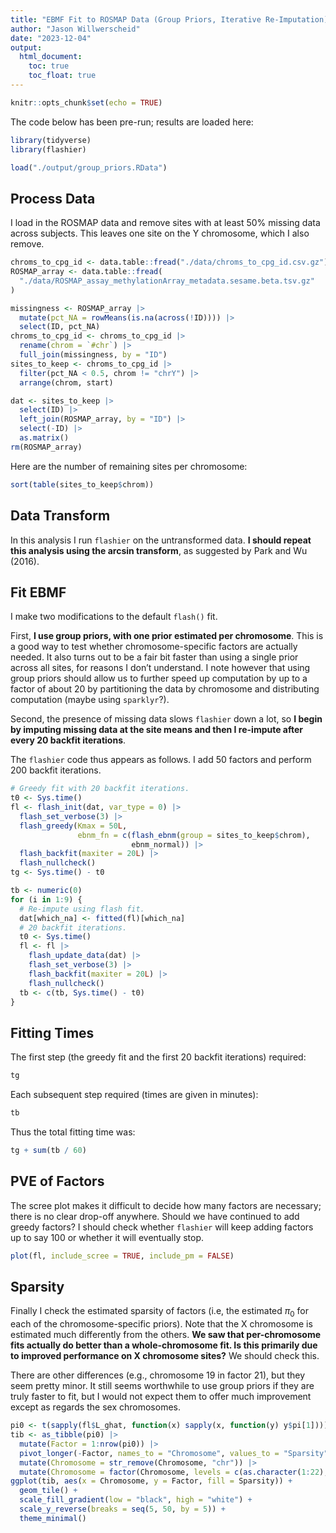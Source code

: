 ```yaml
---
title: "EBMF Fit to ROSMAP Data (Group Priors, Iterative Re-Imputation)"
author: "Jason Willwerscheid"
date: "2023-12-04"
output: 
  html_document:
    toc: true
    toc_float: true
---
```


```r
knitr::opts_chunk$set(echo = TRUE)
```

The code below has been pre-run; results are loaded here:

```r
library(tidyverse)
library(flashier)

load("./output/group_priors.RData")
```

## Process Data

I load in the ROSMAP data and remove sites with at least 50% missing data across subjects. This leaves one site on the Y chromosome, which I also remove. 

```r
chroms_to_cpg_id <- data.table::fread("./data/chroms_to_cpg_id.csv.gz") 
ROSMAP_array <- data.table::fread(
  "./data/ROSMAP_assay_methylationArray_metadata.sesame.beta.tsv.gz"
)

missingness <- ROSMAP_array |>
  mutate(pct_NA = rowMeans(is.na(across(!ID)))) |>
  select(ID, pct_NA)
chroms_to_cpg_id <- chroms_to_cpg_id |>
  rename(chrom = `#chr`) |>
  full_join(missingness, by = "ID") 
sites_to_keep <- chroms_to_cpg_id |>
  filter(pct_NA < 0.5, chrom != "chrY") |>
  arrange(chrom, start)

dat <- sites_to_keep |>
  select(ID) |>
  left_join(ROSMAP_array, by = "ID") |>
  select(-ID) |>
  as.matrix()
rm(ROSMAP_array)
```

Here are the number of remaining sites per chromosome:

```r
sort(table(sites_to_keep$chrom))
```


## Data Transform

In this analysis I run `flashier` on the untransformed data. **I should repeat this analysis using the arcsin transform**, as suggested by Park and Wu (2016).


## Fit EBMF

I make two modifications to the default `flash()` fit. 

First, **I use group priors, with one prior estimated per chromosome**. This is a good way to test whether chromosome-specific factors are actually needed. It also turns out to be a fair bit faster than using a single prior across all sites, for reasons I don't understand. I note however that using group priors should allow us to further speed up computation by up to a factor of about 20 by partitioning the data by chromosome and distributing computation (maybe using `sparklyr`?).

Second, the presence of missing data slows `flashier` down a lot, so **I begin by imputing missing data at the site means and then I re-impute after every 20 backfit iterations**. 

The `flashier` code thus appears as follows. I add 50 factors and perform 200 backfit iterations.

```r
# Greedy fit with 20 backfit iterations.
t0 <- Sys.time()
fl <- flash_init(dat, var_type = 0) |>
  flash_set_verbose(3) |>
  flash_greedy(Kmax = 50L,
               ebnm_fn = c(flash_ebnm(group = sites_to_keep$chrom), 
                           ebnm_normal)) |>
  flash_backfit(maxiter = 20L) |>
  flash_nullcheck()
tg <- Sys.time() - t0

tb <- numeric(0)
for (i in 1:9) {
  # Re-impute using flash fit.
  dat[which_na] <- fitted(fl)[which_na]
  # 20 backfit iterations.
  t0 <- Sys.time()
  fl <- fl |>
    flash_update_data(dat) |>
    flash_set_verbose(3) |>
    flash_backfit(maxiter = 20L) |>
    flash_nullcheck()
  tb <- c(tb, Sys.time() - t0)
}
```


## Fitting Times

The first step (the greedy fit and the first 20 backfit iterations) required:

```r
tg
```

Each subsequent step required (times are given in minutes):

```r
tb
```

Thus the total fitting time was:

```r
tg + sum(tb / 60)
```


## PVE of Factors

The scree plot makes it difficult to decide how many factors are necessary; there is no clear drop-off anywhere. Should we have continued to add greedy factors? I should check whether `flashier` will keep adding factors up to say 100 or whether it will eventually stop.

```r
plot(fl, include_scree = TRUE, include_pm = FALSE)
```


## Sparsity

Finally I check the estimated sparsity of factors (i.e, the estimated $\pi_0$ for each of the chromosome-specific priors). Note that the X chromosome is estimated much differently from the others. **We saw that per-chromosome fits actually do better than a whole-chromosome fit. Is this primarily due to improved performance on X chromosome sites?** We should check this.

There are other differences (e.g., chromosome 19 in factor 21), but they seem pretty minor. It still seems worthwhile to use group priors if they are truly faster to fit, but I would not expect them to offer much improvement except as regards the sex chromosomes.

```r
pi0 <- t(sapply(fl$L_ghat, function(x) sapply(x, function(y) y$pi[1])))
tib <- as_tibble(pi0) |>
  mutate(Factor = 1:nrow(pi0)) |>
  pivot_longer(-Factor, names_to = "Chromosome", values_to = "Sparsity") |>
  mutate(Chromosome = str_remove(Chromosome, "chr")) |>
  mutate(Chromosome = factor(Chromosome, levels = c(as.character(1:22), "X")))
ggplot(tib, aes(x = Chromosome, y = Factor, fill = Sparsity)) + 
  geom_tile() +
  scale_fill_gradient(low = "black", high = "white") +
  scale_y_reverse(breaks = seq(5, 50, by = 5)) +
  theme_minimal()
```
